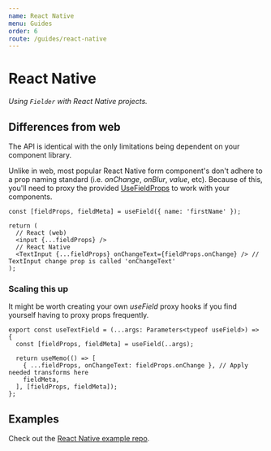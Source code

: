 ```yaml
---
name: React Native
menu: Guides
order: 6
route: /guides/react-native
---
```


# React Native

_Using `Fielder` with React Native projects._

## Differences from web

The API is identical with the only limitations being dependent on your component library.

Unlike in web, most popular React Native form component's don't adhere to a prop naming standard (i.e. _onChange_, _onBlur_, _value_, etc).
Because of this, you'll need to proxy the provided [UseFieldProps](../api/usefield/#usefieldprops) to work with your components.

```tsx
const [fieldProps, fieldMeta] = useField({ name: 'firstName' });

return (
  // React (web)
  <input {...fieldProps} />
  // React Native
  <TextInput {...fieldProps} onChangeText={fieldProps.onChange} /> // TextInput change prop is called 'onChangeText'
);
```

### Scaling this up

It might be worth creating your own _useField_ proxy hooks if you find yourself having to proxy props frequently.

```tsx
export const useTextField = (...args: Parameters<typeof useField>) => {
  const [fieldProps, fieldMeta] = useField(..args);

  return useMemo(() => [
    { ...fieldProps, onChangeText: fieldProps.onChange }, // Apply needed transforms here
    fieldMeta,
  ], [fieldProps, fieldMeta]);
};
```

## Examples

Check out the [React Native example repo](https://github.com/andyrichardson/fielder/tree/master/examples/4-native).

